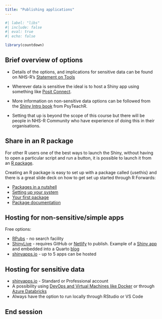 ```yaml
---
title: "Publishing applications"
---
```


```r
#| label: "libs"
#| include: false
#| eval: true
#| echo: false

library(countdown)
```

## Brief overview of options

::: {.incremental}
- Details of the options, and implications for sensitive data can be found on NHS-R's [Statement on Tools](https://tools.nhsrcommunity.com/statement-on-using-tools-shiny.html)

- Wherever data is sensitive the ideal is to host a Shiny app using something like [Posit Connect](https://posit.co/products/enterprise/connect/).

- More information on non-sensitive data options can be followed from the [Shiny Intro book](https://debruine.github.io/shinyintro/sharing.html#shinyapps.io) from PsyTeachR.

- Setting that up is beyond the scope of this course but there will be people in NHS-R Community who have experience of doing this in their organisations.
:::

## Share in an R package

For other R users one of the best ways to launch the Shiny, without having to open a particular script and run a button, it is possible to launch it from an [R package](https://debruine.github.io/shinyintro/sharing.html#in-an-r-package).

Creating an R package is easy to set up with a package called {usethis} and there is a great slide deck on how to get set up started through R Forwards:

* [Packages in a nutshell](http://bit.ly/pkg-dev-1)
* [Setting up your system](http://bit.ly/pkg-dev-2)
* [Your first package](http://bit.ly/pkg-dev-3)
* [Package documentation](http://bit.ly/pkg-dev-4)

## Hosting for non-sensitive/simple apps

Free options:

::: {.incremental}
- [RPubs](https://rpubs.com/) - no search facility
- [ShinyLive](https://posit-dev.github.io/r-shinylive/) - requires GitHub or [Netlify](https://www.netlify.com/) to publish. Example of a [Shiny app](https://nhs-r-community.github.io/shinylive-example/) and embedded into a Quarto [blog](https://www.rostrum.blog/posts/2023-10-08-govspeakify-tables/) 
- [shinyapps.io](https://www.shinyapps.io/) - up to 5 apps can be hosted
:::

## Hosting for sensitive data

::: {.incremental}
- [shinyapps.io](https://www.shinyapps.io/) - Standard or Professional account
- A possibility using [DevOps and Virtual Machines like Docker](https://github.com/erossini/DeployShinyProxyAndApps) or through [Azure Databricks](https://learn.microsoft.com/en-us/azure/databricks/sparkr/shiny) 
- Always have the option to run locally through RStudio or VS Code
:::

## End session
